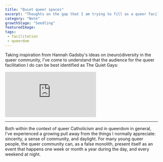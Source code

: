 ```yaml
---
title: "Quiet queer spaces"
excerpt: "Thoughts on the gap that I am trying to fill as a queer facilitator"
category: "Note"
growthStage: "Seedling"
featuredImage: 
tags:
 - facilitation
 - queerdom
--- 
```

Taking inspiration from Hannah Gadsby's ideas on (neuro)diversity in the queer community, I've come to understand that the audience for the queer facilitation I do can be best identified as The Quiet Gays: 

<div class="ratio ratio-16x9">
<iframe src="https://www.youtube.com/embed/VFbhkJNWnhU" title="Hannah Gadsby Compares Lesbians to Unicorns | Netflix Is A Joke" frameborder="0" allow="accelerometer; autoplay; clipboard-write; encrypted-media; gyroscope; picture-in-picture" allowfullscreen></iframe>
</div>

----

Both within the context of queer Catholicism and in queerdom in general, I've experienced a growing pull away from the things I normally appreciate: sincerity, a sense of community, and daylight. For many young queer people, the queer community can, as a false monolith, present itself as an event that happens one week or month a year during the day, and every weekend at night.